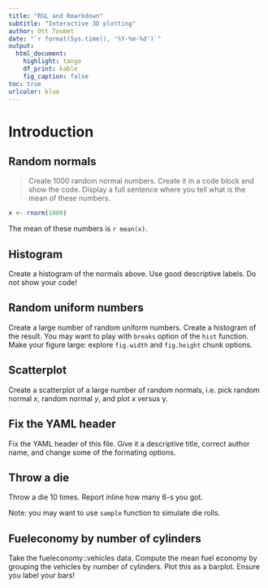 ```yaml
---
title: "RGL and Rmarkdown"
subtitle: "Interactive 3D plotting"
author: Ott Toomet
date: "`r format(Sys.time(), '%Y-%m-%d')`"
output: 
  html_document:
    highlight: tango
    df_print: kable
    fig_caption: false
toc: true
urlcolor: blue
---
```

# Introduction


## Random normals

> Create 1000 random normal numbers.  Create it in a code block and show
> the code.  Display a full sentence where you tell what is the mean of
> these numbers.

```r
x <- rnorm(1000)
```
The mean of these numbers is `r mean(x)`.

## Histogram

Create a histogram of the normals above.  Use good descriptive
labels.  Do _not_ show your code!


## Random uniform numbers

Create a large number of random uniform numbers.  Create a histogram
of the result.  You may want to play with `breaks` option of the
`hist` function.  Make your figure large: explore `fig.width` and
`fig.height` chunk options.


## Scatterplot

Create a scatterplot of a large number of random normals, i.e. pick
random normal $x$, random normal $y$, and plot x versus y.


## Fix the YAML header

Fix the YAML header of this file.  Give it a descriptive title,
correct author name, and change some of the formating options.


## Throw a die

Throw a die 10 times.  Report inline how many 6-s you got.

Note: you may want to use `sample` function to simulate die rolls.



## Fueleconomy by number of cylinders

Take the fueleconomy::vehicles data.  Compute the mean fuel economy by
grouping the vehicles by number of cylinders.  Plot this as a
barplot.  Ensure you label your bars!

